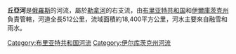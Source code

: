 {{Unreferenced|time=2021-12-20T03:02:56+00:00}}
'''丘亞河'''是[[俄羅斯|俄羅斯]]的河流，屬於[[勒拿河|勒拿河]]的右支流，由[[布里亚特共和国|布里亚特共和国]]和[[伊爾庫茨克州|伊爾庫茨克州]]負責管轄，河道全長512公里，流域面積約18,400平方公里，河水主要來自融雪和雨水。

{{Russia-geo-stub}}

[[Category:布里亚特共和国河流|Category:布里亚特共和国河流]]
[[Category:伊尔库茨克州河流|Category:伊尔库茨克州河流]]